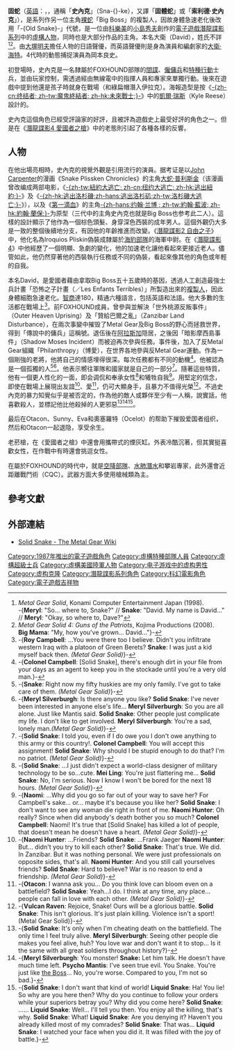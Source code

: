 {{noteTA
|G1=Games
}}

{{Infobox character
| name= 固蛇
| image= [[File:MGS1_Solid_Snake.jpg|File:MGS1 Solid Snake.jpg]]
| caption= 新川洋司筆下的史內克（[[潛龍諜影_(1998年遊戲)|Metal Gear Solid]]）
| first= 《[[合金装备_(1987年游戏)|Metal Gear]]》（1987）
| series= [[潛龍諜影系列|潛龍諜影系列]]
| creator= [[小島秀夫|小島秀夫]]
| artist= [[新川洋司|新川洋司]]（潛龍諜影系列）<br>中村如哉（[[合金装备_幽灵通天塔|幽灵通天塔]]）<br>政尾翼（潛龍諜影Acid系列）
| voice= 北美：[[大衛·海特|大衛·海特]]（David Hayter）<br>日本：[[大塚明夫|大塚明夫]]
| nationality= 
| affiliation=
}}

'''固蛇'''（[[英語|英語]]：{{lang|en|Solid Snake}}，{{lang-ja|ソリッド・スネーク}}，通稱「'''史內克'''」（Sna-{}-ke），又譯「'''固體蛇'''」或「'''索利德·史內克'''」），是系列作另一位主角[[裸蛇|裸蛇]]「Big Boss」的複製人，因故身體急速老化後改用「-{Old Snake}-」代號，是一位由[[科樂美|科樂美]]的[[小島秀夫|小島秀夫]]創作的[[電子遊戲|電子遊戲]][[潛龍諜影系列|潛龍諜影系列]]中的[[虛構人物|虛構人物]]，同時也是大部分作品的主角。本名大衛（David），姓氏不詳<ref>''Metal Gear Solid'', Konami Computer Entertainment Japan (1998). <br>-{'''Meryl''': "So... where to, Snake?" // '''Snake''': "David. My name is David..." // '''Meryl''': "Okay, so where to, Dave?"</ref><ref>''Metal Gear Solid 4: Guns of the Patriots'', Kojima Productions (2008). <br>'''Big Mama''': "My, how you've grown... David..."}-</ref>。由[[大塚明夫|大塚明夫]]擔任人物的日語聲優，而英語聲優則是身為演員和編劇家的[[大衛·海特|大衛·海特]]。4代時的動態捕捉演員為岡本良史。

初登場時，史內克是一名隸屬於FOXHOUND部隊的[[間諜|間諜]]、[[僱傭兵|僱傭兵]]和[[特種行動|特種行動]]士兵，並由玩家控制，需透過經由無線電中的指揮人員和專家來單獨行動。後來在遊戲中提到他還是孩子時就身在戰場（和綠扁帽潛入伊拉克）。海報造型是按《[[魔鬼終結者|-{zh-cn:终结者; zh-tw:魔鬼終結者; zh-hk:未來戰士;}-]]》中的[[凱爾·瑞斯|凱爾·瑞斯]]（Kyle Reese）設計的。

史內克這個角色已經受評論家的好評，且被評為遊戲史上最受好評的角色之一。但是在《[[潛龍諜影4_愛國者之槍|潛龍諜影4 愛國者之槍]]》中的老態則引起了各種各樣的反響。

== 人物 ==

在他出場亮相時，史內克的視覺外觀是引用流行的演員。据考证是以[[John_Carpenter|John Carpenter]]的漫画《Snake Plissken Chronicles》的主角[[大蛇·普利斯金|大蛇·普利斯金]]（该漫画曾改编成两部电影，《[[纽约大逃亡|-{zh-tw:紐約大逃亡; zh-cn:纽约大逃亡; zh-hk:逃出紐約;}-]]》及《[[洛杉磯大逃亡|-{zh-hk:逃出洛杉磯;zh-hans:逃出洛杉矶;zh-tw:洛杉磯大逃亡;}-]]》），以及《[[第一滴血|第一滴血]]》的主角[[约翰·藍波|-{zh-hans:约翰·兰博 ; zh-tw:約翰·藍波; zh-hk:約翰·蘭保;}-]]为原型（三代中的主角史內克也就是Big Boss也参考此二人）。這樣的設計顯示了他作為一個棕色頭髮、身穿深色西裝的成年男人。這個外觀仍大多是一致的整個後續地分支，有因他的年齡推進而改變。《[[潛龍諜影2_自由之子|潛龍諜影2 自由之子]]》中，他化名為Iroquios Pliskin偽裝成隸屬於[[海豹部隊|海豹部隊]]的海軍中尉。在《[[潛龍諜影4|潛龍諜影4]]》中他經歷了一個明顯、急劇的變化，他的加速老化讓他看起來更接近老人。儘管如此，他仍然穿著他的西裝執行任務或不同的偽裝，看起來像其他的角色或年輕的自我。

本名David，是愛國者藉由拿取Big Boss五十五歲時的基因，透過人工創造最強士兵計畫「恐怖之子計畫（{{lang|ja|恐るべき子供達計画}}／Les Enfants Terribles）」所製造出來的[[複製人|複製人]]，因此身體細胞急速老化。[[智商|智商]]達180，精通六種語言，包括英語和法語。他大多數的生活都在戰場上<ref>-{'''Roy Campbell''': ...You were there too I believe. Didn't you infiltrate western Iraq with a platoon of Green Berets? '''Snake''': I was just a kid myself back then. ''(Metal Gear Solid)''}-</ref>。前FOXHOUND成員，曾參與並解決「世外桃源反叛事件」（Outer Heaven Uprising）及「贊給巴爾之亂」（Zanzibar Land Disturbance），在兩次事變中摧毁了Metal Gear及Big Boss的野心而拯救世界，得到「傳說中的傭兵」這稱號。退伍後在[[阿拉斯加|阿拉斯加]]隠居，之後因「暗影摩西島事件」（Shadow Moses Incident）而被迫再次參與任務。事件後，加入了反Metal Gear組織「Philanthropy」（博愛），在世界各地參與反Metal Gear運動。作為一個剛強的老將，他將自己的情感埋得很深。每次任務都有不同的動機<ref>-{'''Colonel Campbell''': [Solid Snake], there's enough dirt in your file from your days as an agent to keep you in the stockade until you're a very old man.}-</ref>。他被認為是一個孤獨的人<ref>-{'''Snake''': Right now my fifty huskies are my only family. I've got to take care of them. ''(Metal Gear Solid)''}-</ref><ref>-{'''Meryl Silverburgh''': Is there anyone you like? '''Solid Snake''': I've never been interested in anyone else's life... '''Meryl Silverburgh''': So you are all alone.  Just like Mantis said. '''Solid Snake''': Other people just complicate my life.  I don't like to get involved. '''Meryl Silverburgh''': You're a sad, lonely man.''(Metal Gear Solid)''}-</ref>。他表示嚮往軍隊和國家就是自己的一部分<ref>-{'''Solid Snake''': I told you, even if I do owe you I don't owe anything to this army or this country!. '''Colonel Campbell''': You will accept this assignment! '''Solid Snake''': Why should I be stupid enough to do that? I'm no patriot. ''(Metal Gear Solid)''}-</ref>。隨著這些特質，他有一個更人性化的一面，即会调侃和奉承女性<ref>-{'''Solid Snake''': ...I just didn't expect a world-class designer of military technology to be so...cute. '''Mei Ling''': You're just flattering me... '''Solid Snake''': No, I'm serious.  Now I know I won't be bored for the next 18 hours. ''(Metal Gear Solid)''}-</ref>和犧牲自我<ref>-{'''Naomi''': ...Why did you go so far out of your way to save her?  For Campbell's sake... or... maybe it's because you like her? '''Solid Snake''': I don't want to see any woman die right in front of me. '''Naomi Hunter''': Oh really? Since when did anybody's death bother you so much? '''Colonel Campbell''': Naomi!  It's true that [Solid Snake] has killed a lot of people, that doesn't mean he doesn't have a heart. ''(Metal Gear Solid)''}-</ref>。用堅定的信念，即使在戰場上展現出友誼<ref>-{'''Naomi Hunter''': ...Friends? '''Solid Snake''': ...Frank Jaeger '''Naomi Hunter''': But... didn't you try to kill each other? '''Solid Snake''': That's true. We did.  In Zanzibar. But it was nothing personal. We were just professionals on opposite sides, that's all. '''Naomi Hunter''': And you still call yourselves friends? '''Solid Snake''': Hard to believe? War is no reason to end a friendship. ''(Metal Gear Solid)''}-</ref>、愛<ref>-{'''Otacon''': I wanna ask you... Do you think love can bloom even on a battlefield? '''Solid Snake''': Yeah...I do. I think at any time, any place... people can fall in love with each other. ''(Metal Gear Solid)''}-</ref>，仍可大顯身手，且暴力不值得光榮<ref>-{'''Vulcan Raven''': Rejoice, Snake! Ours will be a glorious battle. '''Solid Snake''': This isn't glorious. It's just plain killing. Violence isn't a sport! (Metal Gear Solid)}-</ref>。不過史內克的暴力知覺似乎是被否定的，作為他的敵人或夥伴至少有一人稱，說實話，他喜歡殺人，並標記他比他殺掉的人更邪惡<ref>-{'''Solid Snake''': It's only when I'm cheating death on the battlefield. The only time I feel truly alive. '''Meryl Silverburgh''': Seeing other people die makes you feel alive, huh?  You love war and don't want it to stop... Is it the same with all great soldiers throughout history?}-</ref><ref>-{'''Meryl Silverburgh''': You monster! '''Snake:''' Let him talk.  He doesn't have much time left. '''Psycho Mantis''': I've seen true evil.  You Snake.  You're just like [[Liquid_Snake|the Boss]]... No, you're worse.  Compared to you, I'm not so bad.}-</ref><ref>-{'''Solid Snake''': I don't want that kind of world! '''Liquid Snake''': Ha! You lie! So why are you here then? Why do you continue to follow your orders while your superiors betray you? Why did you come here? '''Solid Snake''': ...... '''Liquid Snake''': Well... I'll tell you then. You enjoy all the killing, that's why. '''Solid Snake''': What! '''Liquid Snake''': Are you denying it? Haven't you already killed most of my comrades? '''Solid Snake''': That was... '''Liquid Snake''': I watched your face when you did it. It was filled with the joy of battle.}-</ref>。

最后在Otacon、Sunny、Eva和奧塞羅特（Ocelot）的帮助下摧毁爱国者组织，然后和Otacon一起退隐，享受余生。

老菸槍，在《愛國者之槍》中還會用攜帶式的煙灰缸。外表冷酷沉著，但其實挺喜歡女性，在作戰中有時還會挑逗女性。

在屬於FOXHOUND的時代中，就是[[空降部隊|空降部隊]]、[[水肺潛水|水肺潛水]]和攀岩專家，此外還會近距離戰鬥術（CQC）。武器方面大多使用槍械類為主。

== 參考文獻 ==
{{Reflist|30em}}

== 外部連結 ==
{{commons category|Solid Snake}}
*[http://metalgear.wikia.com/wiki/Solid_Snake Solid Snake - The Metal Gear Wiki]{{Wayback|url=http://metalgear.wikia.com/wiki/Solid_Snake |date=20131023005957 }}

{{Metal Gear}}
{{任天堂明星大亂鬥系列}}
{{DEFAULTSORT:Snake, Solid}}
[[Category:1987年推出的電子遊戲角色|Category:1987年推出的電子遊戲角色]]
[[Category:虛構特種部隊人員|Category:虛構特種部隊人員]]
[[Category:虛構超級士兵|Category:虛構超級士兵]]
[[Category:虛構美國陸軍人物|Category:虛構美國陸軍人物]]
[[Category:电子游戏中的虚构男性|Category:电子游戏中的虚构男性]]
[[Category:虚构克隆|Category:虚构克隆]]
[[Category:潛龍諜影系列角色|Category:潛龍諜影系列角色]]
[[Category:科幻電影角色|Category:科幻電影角色]]
[[Category:電子遊戲吉祥物|Category:電子遊戲吉祥物]]